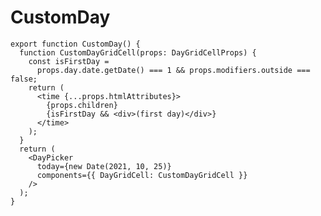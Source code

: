 
# CustomDay



<CustomDay />

```tsx
export function CustomDay() {
  function CustomDayGridCell(props: DayGridCellProps) {
    const isFirstDay =
      props.day.date.getDate() === 1 && props.modifiers.outside === false;
    return (
      <time {...props.htmlAttributes}>
        {props.children}
        {isFirstDay && <div>(first day)</div>}
      </time>
    );
  }
  return (
    <DayPicker
      today={new Date(2021, 10, 25)}
      components={{ DayGridCell: CustomDayGridCell }}
    />
  );
}
```
